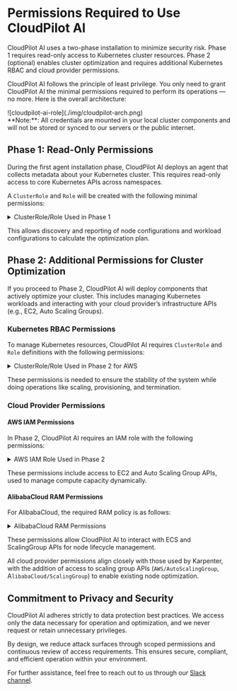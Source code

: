 
# Permissions Required to Use CloudPilot AI

CloudPilot AI uses a two-phase installation to minimize security risk. Phase 1 requires read-only access to Kubernetes cluster resources. Phase 2 (optional) enables cluster optimization and requires additional Kubernetes RBAC and cloud provider permissions.

CloudPilot AI follows the principle of least privilege. You only need to grant CloudPilot AI the minimal permissions required to perform its operations — no more. Here is the overall architecture:

<div style={{ textAlign: 'center', display: 'flex', justifyContent: 'center', gap: '20px', margin: '50px auto 0 auto' }}>
  <div style={{ textAlign: 'center', width: '100%', borderRadius: '8px', overflow: 'hidden' }}>
    ![cloudpilot-ai-role](./img/cloudpilot-arch.png)
  </div>
</div>

<Callout type="info">
**Note:**: All credentials are mounted in your local cluster components and will not be stored or synced to our servers or the public internet.
</Callout>

## Phase 1: Read-Only Permissions

During the first agent installation phase, CloudPilot AI deploys an agent that collects metadata about your Kubernetes cluster. This requires read-only access to core Kubernetes APIs across namespaces.

A `ClusterRole` and `Role` will be created with the following minimal permissions:

<details>
<summary>ClusterRole/Role Used in Phase 1</summary>
```yaml
apiVersion: rbac.authorization.k8s.io/v1
kind: ClusterRole
metadata:
  name: cloudpilot-agent-cluster-role
rules:
  - apiGroups:
      - "storage.k8s.io"
    resources:
      - "csinodes"
    verbs:
      - get
      - list
      - watch
  - apiGroups:
      - ""
    resources:
      - "nodes"
      - "pods"
      - "persistentvolumeclaims"
      - "persistentvolumes"
    verbs:
      - get
      - list
      - watch
  - apiGroups:
      - "apps"
    resources:
      - "deployments"
      - "daemonsets"
      - "statefulsets"
      - "replicasets"
    verbs:
      - get
      - list
      - watch
  - apiGroups:
      - "policy"
    resources:
      - "poddisruptionbudgets"
    verbs:
      - get
      - list
      - watch
  - apiGroups:
      - "metrics.k8s.io"
    resources:
      - "pods"
      - "nodes"
    verbs:
      - get
      - list
      - watch
  - apiGroups:
      - "apiextensions.k8s.io"
    resources:
      - "customresourcedefinitions"
    verbs:
      - get
      - list
      - watch
  - apiGroups:
      - "evpa.cloudpilot.ai"
    resources:
      - "autoscalingpolicyconfigurations"
      - "autoscalingpolicyconfigurations/status"
    verbs:
      - get
      - list
      - watch
  - apiGroups:
      - "evpa.cloudpilot.ai"
    resources:
      - "autoscalingpolicies"
      - "autoscalingpolicies/status"
      - "recommendationpolicies"
    verbs:
      - create
      - update
      - list
      - watch
      - patch
      - delete
---
apiVersion: rbac.authorization.k8s.io/v1
kind: Role
metadata:
  name: cloudpilot-agent-role
  namespace: cloudpilot
rules:
  - apiGroups: ["coordination.k8s.io"]
    resources: ["leases"]
    verbs: ["get", "list", "create", "update", "patch", "watch"]
```
</details>

This allows discovery and reporting of node configurations and workload configurations to calculate the optimization plan.

## Phase 2: Additional Permissions for Cluster Optimization

If you proceed to Phase 2, CloudPilot AI will deploy components that actively optimize your cluster. This includes managing Kubernetes workloads and interacting with your cloud provider’s infrastructure APIs (e.g., EC2, Auto Scaling Groups).

### Kubernetes RBAC Permissions

To manage Kubernetes resources, CloudPilot AI requires `ClusterRole` and `Role` definitions with the following permissions:

<details>
<summary>ClusterRole/Role Used in Phase 2 for AWS</summary>
```yaml
apiVersion: rbac.authorization.k8s.io/v1
kind: Role
metadata:
  name: cloudpilot-aws-optimizer
  namespace: cloudpilot
rules:
- apiGroups:
  - coordination.k8s.io
  resources:
  - leases
  verbs:
  - get
  - watch
- apiGroups:
  - ""
  resources:
  - configmaps
  - secrets
  verbs:
  - get
  - list
  - watch
- apiGroups:
  - ""
  resourceNames:
  - cloudpilot-aws-optimizer-cert
  - cloudpilot-webhook
  resources:
  - secrets
  verbs:
  - update
- apiGroups:
  - coordination.k8s.io
  resourceNames:
  - karpenter-leader-election
  - cloudpilot-controller
  - cloudpilot-workload-log-collector
  resources:
  - leases
  verbs:
  - patch
  - update
- apiGroups:
  - coordination.k8s.io
  resources:
  - leases
  verbs:
  - create
---
apiVersion: rbac.authorization.k8s.io/v1
kind: ClusterRole
metadata:
  annotations:
    meta.helm.sh/release-name: cloudpilot
    meta.helm.sh/release-namespace: cloudpilot
  name: cloudpilot-aws-optimizer
rules:
- apiGroups:
  - karpenter.k8s.aws
  resources:
  - ec2nodeclasses
  verbs:
  - get
  - list
  - watch
- apiGroups:
  - karpenter.k8s.aws
  resources:
  - ec2nodeclasses
  - ec2nodeclasses/status
  verbs:
  - patch
  - update
- apiGroups:
  - admissionregistration.k8s.io
  resources:
  - mutatingwebhookconfigurations
  - validatingwebhookconfigurations
  verbs:
  - get
  - update
  - list
  - watch
- apiGroups:
  - certificates.k8s.io
  resources:
  - '*'
  verbs:
  - get
  - create
  - update
  - patch
  - delete
  - approve
---
apiVersion: rbac.authorization.k8s.io/v1
kind: ClusterRole
metadata:
  name: cloudpilot-aws-optimizer-admin
rules:
- apiGroups:
  - karpenter.sh
  resources:
  - nodepools
  - nodepools/status
  - nodeclaims
  - nodeclaims/status
  verbs:
  - get
  - list
  - watch
  - create
  - delete
  - patch
- apiGroups:
  - karpenter.k8s.aws
  resources:
  - ec2nodeclasses
  verbs:
  - get
  - list
  - watch
  - create
  - delete
  - patch
apiVersion: rbac.authorization.k8s.io/v1
kind: ClusterRole
metadata:
  name: cloudpilot-aws-optimizer-core
rules:
- apiGroups:
  - karpenter.sh
  resources:
  - nodepools
  - nodepools/status
  - nodeclaims
  - nodeclaims/status
  verbs:
  - get
  - list
  - watch
- apiGroups:
  - ""
  resources:
  - pods
  - pods/log
  - nodes
  - persistentvolumes
  - persistentvolumeclaims
  - replicationcontrollers
  - namespaces
  verbs:
  - get
  - list
  - watch
  - update
  - patch
- apiGroups:
  - storage.k8s.io
  resources:
  - storageclasses
  - csinodes
  - volumeattachments
  verbs:
  - get
  - watch
  - list
- apiGroups:
  - apps
  resources:
  - daemonsets
  - deployments
  - replicasets
  - statefulsets
  verbs:
  - list
  - watch
  - get
  - update
  - patch
- apiGroups:
  - apiextensions.k8s.io
  resources:
  - customresourcedefinitions
  verbs:
  - get
  - watch
  - list
- apiGroups:
  - policy
  resources:
  - poddisruptionbudgets
  verbs:
  - get
  - list
  - watch
- apiGroups:
  - karpenter.sh
  resources:
  - nodeclaims
  - nodeclaims/status
  verbs:
  - create
  - delete
  - update
  - patch
- apiGroups:
  - karpenter.sh
  resources:
  - nodepools
  - nodepools/status
  verbs:
  - update
  - patch
- apiGroups:
  - ""
  resources:
  - events
  verbs:
  - create
  - patch
- apiGroups:
  - ""
  resources:
  - nodes
  verbs:
  - patch
  - delete
  - update
- apiGroups:
  - ""
  resources:
  - pods/eviction
  verbs:
  - create
- apiGroups:
  - ""
  resources:
  - pods
  verbs:
  - delete
- apiGroups:
  - apiextensions.k8s.io
  resourceNames:
  - ec2nodeclasses.karpenter.k8s.aws
  - nodepools.karpenter.sh
  - nodeclaims.karpenter.sh
  resources:
  - customresourcedefinitions/status
  verbs:
  - patch
- apiGroups:
  - apiextensions.k8s.io
  resourceNames:
  - ec2nodeclasses.karpenter.k8s.aws
  - nodepools.karpenter.sh
  - nodeclaims.karpenter.sh
  resources:
  - customresourcedefinitions
  verbs:
  - update
```
</details>

These permissions is needed to ensure the stability of the system while doing operations like scaling, provisioning, and termination.

### Cloud Provider Permissions

#### AWS IAM Permissions

In Phase 2, CloudPilot AI requires an IAM role with the following permissions:

<details>
<summary>AWS IAM Role Used in Phase 2</summary>
```json
{
    "Statement": [
        {
            "Effect": "Allow",
            "Action": [
                "autoscaling:DescribeAutoScalingGroups",
                "autoscaling:DescribeAutoScalingInstances",
                "autoscaling:DescribeLaunchConfigurations",
                "autoscaling:DescribeScalingActivities",
                "autoscaling:DescribeTags",
                "ec2:DescribeImages",
                "ec2:DescribeInstanceTypes",
                "ec2:DescribeLaunchTemplateVersions",
                "ec2:GetInstanceTypesFromInstanceRequirements",
                "eks:DescribeNodegroup"
            ],
            "Resource": ["*"]
        },
        {
            "Effect": "Allow",
            "Action": [
                "autoscaling:SetDesiredCapacity",
                "autoscaling:TerminateInstanceInAutoScalingGroup",
                "autoscaling:UpdateAutoScalingGroup"
            ],
            "Resource": ["*"]
        },
        {
            "Action": [
                "ssm:GetParameter",
                "ec2:DescribeImages",
                "ec2:RunInstances",
                "ec2:DescribeSubnets",
                "ec2:DescribeSecurityGroups",
                "ec2:DescribeLaunchTemplates",
                "ec2:DescribeInstances",
                "ec2:DescribeInstanceTypes",
                "ec2:DescribeInstanceTypeOfferings",
                "ec2:DescribeAvailabilityZones",
                "ec2:DeleteLaunchTemplate",
                "ec2:CreateTags",
                "ec2:CreateLaunchTemplate",
                "ec2:CreateFleet",
                "ec2:DescribeSpotPriceHistory",
                "pricing:GetProducts",
                "savingsplans:DescribeSavingsPlans",
                "ec2:DescribeRegions"
            ],
            "Effect": "Allow",
            "Resource": "*",
            "Sid": "CloudPilot"
        },
        {
            "Action": "ec2:TerminateInstances",
            "Condition": {
                "StringLike": {
                    "ec2:ResourceTag/karpenter.sh/nodepool": "*"
                }
            },
            "Effect": "Allow",
            "Resource": "*",
            "Sid": "ConditionalEC2Termination"
        },
        {
            "Effect": "Allow",
            "Action": "iam:PassRole",
            "Resource": "arn:${AWS_PARTITION}:iam::${AWS_ACCOUNT_ID}:role/CloudPilotNodeRole-${CLUSTER_NAME}",
            "Sid": "PassNodeIAMRole"
        },
        {
            "Effect": "Allow",
            "Action": "eks:DescribeCluster",
            "Resource": "arn:${AWS_PARTITION}:eks:${AWS_REGION}:${AWS_ACCOUNT_ID}:cluster/${CLUSTER_NAME}",
            "Sid": "EKSClusterEndpointLookup"
        },
        {
            "Sid": "AllowScopedInstanceProfileCreationActions",
            "Effect": "Allow",
            "Resource": "*",
            "Action": [
            "iam:CreateInstanceProfile"
            ],
            "Condition": {
            "StringEquals": {
                "aws:RequestTag/kubernetes.io/cluster/${CLUSTER_NAME}": "owned",
                "aws:RequestTag/topology.kubernetes.io/region": "${AWS_REGION}"
            },
            "StringLike": {
                "aws:RequestTag/karpenter.k8s.aws/ec2nodeclass": "*"
            }
            }
        },
        {
            "Sid": "AllowScopedInstanceProfileTagActions",
            "Effect": "Allow",
            "Resource": "*",
            "Action": [
            "iam:TagInstanceProfile"
            ],
            "Condition": {
            "StringEquals": {
                "aws:ResourceTag/kubernetes.io/cluster/${CLUSTER_NAME}": "owned",
                "aws:ResourceTag/topology.kubernetes.io/region": "${AWS_REGION}",
                "aws:RequestTag/kubernetes.io/cluster/${CLUSTER_NAME}": "owned",
                "aws:RequestTag/topology.kubernetes.io/region": "${AWS_REGION}"
            },
            "StringLike": {
                "aws:ResourceTag/karpenter.k8s.aws/ec2nodeclass": "*",
                "aws:RequestTag/karpenter.k8s.aws/ec2nodeclass": "*"
            }
            }
        },
        {
            "Sid": "AllowScopedInstanceProfileActions",
            "Effect": "Allow",
            "Resource": "*",
            "Action": [
            "iam:AddRoleToInstanceProfile",
            "iam:RemoveRoleFromInstanceProfile",
            "iam:DeleteInstanceProfile"
            ],
            "Condition": {
            "StringEquals": {
                "aws:ResourceTag/kubernetes.io/cluster/${CLUSTER_NAME}": "owned",
                "aws:ResourceTag/topology.kubernetes.io/region": "${AWS_REGION}"
            },
            "StringLike": {
                "aws:ResourceTag/karpenter.k8s.aws/ec2nodeclass": "*"
            }
            }
        },
        {
            "Sid": "AllowInstanceProfileReadActions",
            "Effect": "Allow",
            "Resource": "*",
            "Action": "iam:GetInstanceProfile"
        }
    ],
    "Version": "2012-10-17"
}
```
</details>

These permissions include access to EC2 and Auto Scaling Group APIs, used to manage compute capacity dynamically.

#### AlibabaCloud RAM Permissions

For AlibabaCloud, the required RAM policy is as follows:

<details>
<summary>AlibabaCloud RAM Permissions</summary>
```json
{
    "Version": "1",
    "Statement": [
        {
            "Effect": "Allow",
            "Action": [
                "vpc:DescribeVSwitches",
                "ecs:CreateAutoProvisioningGroup",
                "ecs:DescribeSecurityGroups",
                "ecs:DescribeAvailableResource",
                "ecs:DescribeInstances",
                "ecs:DescribeImages",
                "cs:DescribeClusterDetail",
                "cs:DescribeKubernetesVersionMetadata",
                "cs:DescribeClusterAttachScripts",
                "cs:DescribeClusterNodePools",
                "ess:DescribeScalingGroups",
                "ecs:AddTags",
                "ram:CreateServiceLinkedRole"
            ],
            "Resource": "*"
        },
        {
            "Effect": "Allow",
            "Action": "ecs:DeleteInstance",
            "Resource": "*",
            "Condition": {
                "StringEquals": {
                "acs:ResourceTag\/cloudpilot.ai\/managed": "true"
                }
            }
        },
        {
            "Effect": "Allow",
            "Action": "ess:DetachInstances",
            "Resource": "*",
            "Condition": {
                "StringEquals": {
                "acs:ResourceTag\/ack.aliyun.com": "${INTERNAL_CLUSTER_ID}"
                }
            }
        }
    ]
}
```
</details>

These permissions allow CloudPilot AI to interact with ECS and ScalingGroup APIs for node lifecycle management.

All cloud provider permissions align closely with those used by Karpenter, with the addition of access to scaling group APIs (`AWS/AutoScalingGroup`, A`libabaCloud/ScalingGroup`) to enable existing node optimization.

## Commitment to Privacy and Security

CloudPilot AI adheres strictly to data protection best practices. We access only the data necessary for operation and optimization, and we never request or retain unnecessary privileges.

By design, we reduce attack surfaces through scoped permissions and continuous review of access requirements. This ensures secure, compliant, and efficient operation within your environment.

For further assistance, feel free to reach out to us through our [Slack channel](https://join.slack.com/t/cloudpilotaicommunity/shared_invite/zt-37rwpf8k7-Rx4BjrhuWtk9U0MXBKYL7A).